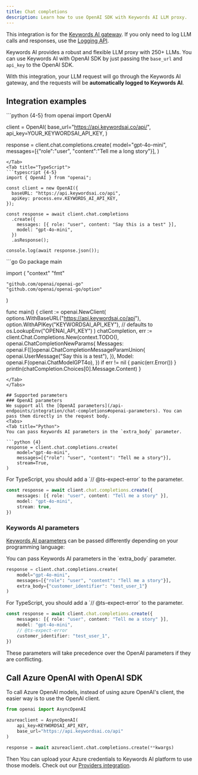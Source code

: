 ```yaml
---
title: Chat completions
description: Learn how to use OpenAI SDK with Keywords AI LLM proxy.
---
```


<Note> This integration is for the [Keywords AI gateway](/features/generation/overview). If you only need to log LLM calls and responses, use the [Logging API](/api-endpoints/integration/request-logging-endpoint). </Note>

Keywords AI provides a robust and flexible LLM proxy with 250+ LLMs. You can use Keywords AI with OpenAI SDK by just passing the `base_url` and `api_key` to the OpenAI SDK.

With this integration, your LLM request will go through the Keywords AI gateway, and the requests will be **automatically logged to Keywords AI**.

## Integration examples

<Tabs>

<Tab title="Python">
```python {4-5}
from openai import OpenAI

client = OpenAI(
    base_url="https://api.keywordsai.co/api/",
    api_key=YOUR_KEYWORDSAI_API_KEY,
)

response = client.chat.completions.create(
    model="gpt-4o-mini",
    messages=[{"role":"user", "content":"Tell me a long story"}],
)
```
</Tab>
<Tab title="TypeScript">
```typescript {4-5}
import { OpenAI } from "openai";

const client = new OpenAI({
  baseURL: "https://api.keywordsai.co/api",
  apiKey: process.env.KEYWORDS_AI_API_KEY,
});

const response = await client.chat.completions
  .create({
    messages: [{ role: "user", content: "Say this is a test" }],
    model: "gpt-4o-mini",
  })
  .asResponse();

console.log(await response.json());
```
</Tab>

<Tab title="Go">
```go Go
package main

import (
	"context"
	"fmt"

	"github.com/openai/openai-go"
	"github.com/openai/openai-go/option"
)

func main() {
	client := openai.NewClient(
    options.WithBaseURL("https://api.keywordsai.co/api"),
		option.WithAPIKey("KEYWORDSAI_API_KEY"), // defaults to os.LookupEnv("OPENAI_API_KEY")
	)
	chatCompletion, err := client.Chat.Completions.New(context.TODO(), openai.ChatCompletionNewParams{
		Messages: openai.F([]openai.ChatCompletionMessageParamUnion{
			 openai.UserMessage("Say this is a test"),
		}),
		Model: openai.F(openai.ChatModelGPT4o),
	})
	if err != nil {
		panic(err.Error())
	}
	println(chatCompletion.Choices[0].Message.Content)
}
```
</Tab>
</Tabs>

## Supported parameters
### OpenAI parameters
We support all the [OpenAI parameters](/api-endpoints/integration/chat-completions#openai-parameters). You can pass them directly in the request body.
<Tabs>
<Tab title="Python">
You can pass Keywords AI parameters in the `extra_body` parameter.

```python {4}
response = client.chat.completions.create(
    model="gpt-4o-mini",
    messages=[{"role": "user", "content": "Tell me a story"}],
    stream=True,
)
```
</Tab>

<Tab title="TypeScript">
For TypeScript, you should add a `// @ts-expect-error` to the parameter.

```typescript {4}
const response = await client.chat.completions.create({
    messages: [{ role: "user", content: "Tell me a story" }],
    model: "gpt-4o-mini",
    stream: true,
})
```
</Tab>
</Tabs>


### Keywords AI parameters
[Keywords AI parameters](/api-endpoints/integration/chat-completions#keywords-ai-parameters) can be passed differently depending on your programming language:

<Tabs>
<Tab title="Python">
You can pass Keywords AI parameters in the `extra_body` parameter.

```python {4}
response = client.chat.completions.create(
    model="gpt-4o-mini",
    messages=[{"role": "user", "content": "Tell me a story"}],
    extra_body={"customer_identifier": "test_user_1"}
)
```
</Tab>

<Tab title="TypeScript">
For TypeScript, you should add a `// @ts-expect-error` to the parameter.

```typescript {4-5}
const response = await client.chat.completions.create({
    messages: [{ role: "user", content: "Tell me a story" }],
    model: "gpt-4o-mini",
    // @ts-expect-error
    customer_identifier: "test_user_1",
})
```
</Tab>
</Tabs>

These parameters will take precedence over the OpenAI parameters if they are conflicting.

## Call Azure OpenAI with OpenAI SDK

To call Azure OpenAI models, instead of using azure OpenAI's client, the easier way is to use the OpenAI client.


```python
from openai import AsyncOpenAI

azureaclient = AsyncOpenAI(
    api_key=KEYWORDSAI_API_KEY,
    base_url="https://api.keywordsai.co/api"
)

response = await azureaclient.chat.completions.create(**kwargs)
```

Then You can upload your Azure credentials to Keywords AI platform to use those models. Check out our [Providers integration](https://platform.keywordsai.co/platform/api/providers).